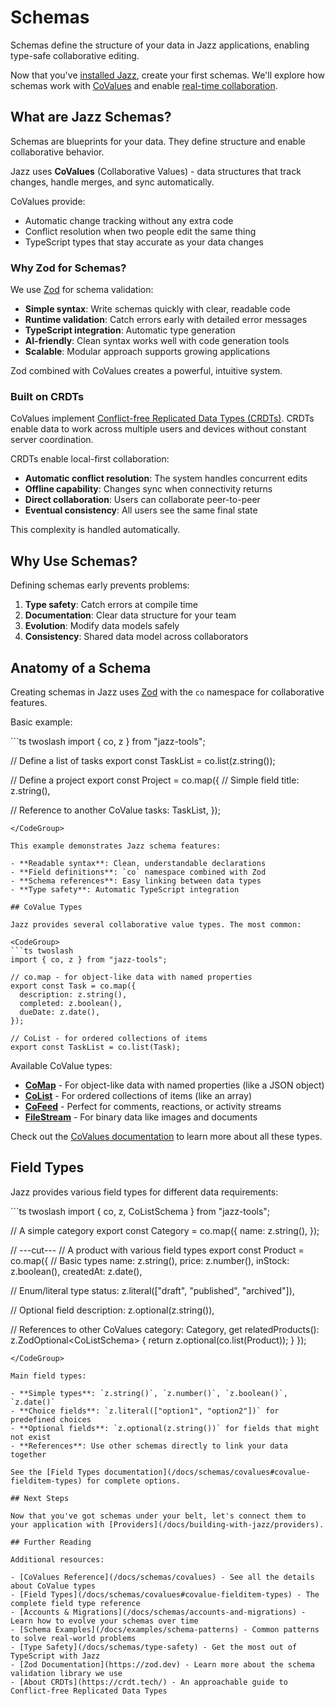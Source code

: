 
# Schemas

Schemas define the structure of your data in Jazz applications, enabling type-safe collaborative editing.

Now that you've [installed Jazz](/docs/building-with-jazz/installation), create your first schemas. We'll explore how schemas work with [CoValues](/docs/schemas/covalues) and enable [real-time collaboration](/docs/using-covalues/collaboration).

## What are Jazz Schemas?

Schemas are blueprints for your data. They define structure and enable collaborative behavior.

Jazz uses **CoValues** (Collaborative Values) - data structures that track changes, handle merges, and sync automatically.

CoValues provide:

- Automatic change tracking without any extra code
- Conflict resolution when two people edit the same thing
- TypeScript types that stay accurate as your data changes

### Why Zod for Schemas?

We use [Zod](https://zod.dev/) for schema validation:

- **Simple syntax**: Write schemas quickly with clear, readable code
- **Runtime validation**: Catch errors early with detailed error messages
- **TypeScript integration**: Automatic type generation
- **AI-friendly**: Clean syntax works well with code generation tools
- **Scalable**: Modular approach supports growing applications

Zod combined with CoValues creates a powerful, intuitive system.

### Built on CRDTs

CoValues implement [Conflict-free Replicated Data Types (CRDTs)](https://crdt.tech/). CRDTs enable data to work across multiple users and devices without constant server coordination.

CRDTs enable local-first collaboration:

- **Automatic conflict resolution**: The system handles concurrent edits
- **Offline capability**: Changes sync when connectivity returns
- **Direct collaboration**: Users can collaborate peer-to-peer
- **Eventual consistency**: All users see the same final state

This complexity is handled automatically.

## Why Use Schemas?

Defining schemas early prevents problems:

1. **Type safety**: Catch errors at compile time
2. **Documentation**: Clear data structure for your team
3. **Evolution**: Modify data models safely
4. **Consistency**: Shared data model across collaborators

## Anatomy of a Schema

Creating schemas in Jazz uses [Zod](https://zod.dev/) with the `co` namespace for collaborative features.

Basic example:

<CodeGroup>
```ts twoslash
import { co, z } from "jazz-tools";

// Define a list of tasks 
export const TaskList = co.list(z.string());

// Define a project
export const Project = co.map({
  // Simple field
  title: z.string(),
  
  // Reference to another CoValue
  tasks: TaskList,
});
```
</CodeGroup>

This example demonstrates Jazz schema features:

- **Readable syntax**: Clean, understandable declarations
- **Field definitions**: `co` namespace combined with Zod
- **Schema references**: Easy linking between data types
- **Type safety**: Automatic TypeScript integration

## CoValue Types

Jazz provides several collaborative value types. The most common:

<CodeGroup>
```ts twoslash
import { co, z } from "jazz-tools";

// co.map - for object-like data with named properties
export const Task = co.map({
  description: z.string(),
  completed: z.boolean(),
  dueDate: z.date(),
});

// CoList - for ordered collections of items
export const TaskList = co.list(Task);
```
</CodeGroup>

Available CoValue types:

- [**CoMap**](/docs/using-covalues/comaps) - For object-like data with named properties (like a JSON object)
- [**CoList**](/docs/using-covalues/colists) - For ordered collections of items (like an array)
- [**CoFeed**](/docs/using-covalues/cofeeds) - Perfect for comments, reactions, or activity streams
- [**FileStream**](/docs/using-covalues/filestreams) - For binary data like images and documents

Check out the [CoValues documentation](/docs/schemas/covalues) to learn more about all these types.

## Field Types

Jazz provides various field types for different data requirements:

<CodeGroup>
```ts twoslash
import { co, z, CoListSchema } from "jazz-tools";

// A simple category
export const Category = co.map({
  name: z.string(),
});

// ---cut---
// A product with various field types
export const Product = co.map({
  // Basic types
  name: z.string(),
  price: z.number(),
  inStock: z.boolean(),
  createdAt: z.date(),
  
  // Enum/literal type
  status: z.literal(["draft", "published", "archived"]),
  
  // Optional field
  description: z.optional(z.string()),
  
  // References to other CoValues
  category: Category,
  get relatedProducts(): z.ZodOptional<CoListSchema<typeof Product>> {
    return z.optional(co.list(Product));
  }
});
```
</CodeGroup>

Main field types:

- **Simple types**: `z.string()`, `z.number()`, `z.boolean()`, `z.date()`
- **Choice fields**: `z.literal(["option1", "option2"])` for predefined choices
- **Optional fields**: `z.optional(z.string())` for fields that might not exist
- **References**: Use other schemas directly to link your data together

See the [Field Types documentation](/docs/schemas/covalues#covalue-fielditem-types) for complete options.

## Next Steps

Now that you've got schemas under your belt, let's connect them to your application with [Providers](/docs/building-with-jazz/providers).

## Further Reading

Additional resources:

- [CoValues Reference](/docs/schemas/covalues) - See all the details about CoValue types
- [Field Types](/docs/schemas/covalues#covalue-fielditem-types) - The complete field type reference
- [Accounts & Migrations](/docs/schemas/accounts-and-migrations) - Learn how to evolve your schemas over time
- [Schema Examples](/docs/examples/schema-patterns) - Common patterns to solve real-world problems
- [Type Safety](/docs/schemas/type-safety) - Get the most out of TypeScript with Jazz
- [Zod Documentation](https://zod.dev) - Learn more about the schema validation library we use
- [About CRDTs](https://crdt.tech/) - An approachable guide to Conflict-free Replicated Data Types